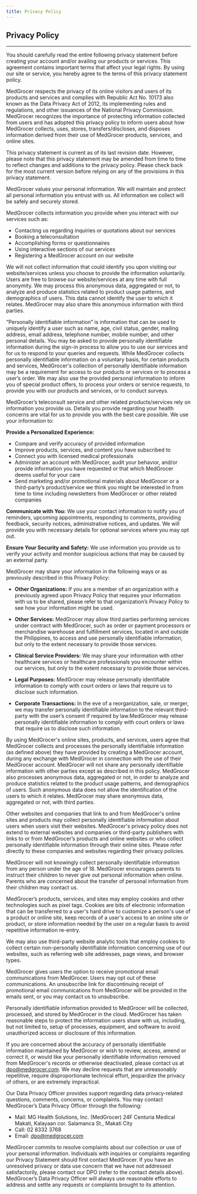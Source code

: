```yaml
---
title: Privacy Policy
---
```



<Container isCentered>
<SEO title="Privacy Policy" />

## Privacy Policy

<hr />

<div className="content is-small">

<div className="message">

<div className="message-body">

You should carefully read the entire following privacy statement before creating your account and/or availing our products or services. This agreement contains important terms that affect your legal rights. By using our site or service, you hereby agree to the terms of this privacy statement policy.

</div>

</div>

MedGrocer respects the privacy of its online visitors and users of its products and services and complies with Republic Act No. 10173 also known as the Data Privacy Act of 2012, its implementing rules and regulations, and other issuances of the National Privacy Commission. MedGrocer recognizes the importance of protecting information collected from users and has adopted this privacy policy to inform users about how MedGrocer collects, uses, stores, transfers/discloses, and disposes information derived from their use of MedGrocer products, services, and online sites.

This privacy statement is current as of its last revision date. However, please note that this privacy statement may be amended from time to time to reflect changes and additions to the privacy policy. Please check back for the most current version before relying on any of the provisions in this privacy statement.

<Collapsible title="We Are Responsible">

MedGrocer values your personal information. We will maintain and protect all personal information you entrust with us. All information we collect will be safely and securely stored.

</Collapsible>

<Collapsible title="What We Collect">

MedGrocer collects information you provide when you interact with our services such as:

- Contacting us regarding inquiries or quotations about our services
- Booking a teleconsultation
- Accomplishing forms or questionnaires
- Using interactive sections of our services
- Registering a MedGrocer account on our website

We will not collect information that could identify you upon visiting our website/services unless you choose to provide the information voluntarily. Users are free to browse our website/services at any time with full anonymity. We may process this anonymous data, aggregated or not, to analyze and produce statistics related to product usage patterns, and demographics of users. This data cannot identify the user to which it relates. MedGrocer may also share this anonymous information with third parties.

</Collapsible>

<Collapsible title="Personally Identifiable Information and How It Will be Used">

“Personally identifiable information” is information that can be used to uniquely identify a user such as name, age, civil status, gender, mailing address, email address, telephone number, mobile number, and other personal details. You may be asked to provide personally identifiable information during the sign-in process to allow you to use our services and for us to respond to your queries and requests. While MedGrocer collects personally identifiable information on a voluntary basis, for certain products and services, MedGrocer's collection of personally identifiable information may be a requirement for access to our products or services or to process a user’s order. We may also use the provided personal information to inform you of special product offers, to process your orders or service requests, to provide you with our products and services, or to conduct surveys.

MedGrocer’s teleconsult service and other related products/services rely on information you provide us. Details you provide regarding your health concerns are vital for us to provide you with the best care possible. We use your information to:

**Provide a Personalized Experience:**

- Compare and verify accuracy of provided information
- Improve products, services, and content you have subscribed to
- Connect you with licensed medical professionals
- Administer an account with MedGrocer, audit your behavior, and/or provide information you have requested or that which MedGrocer deems useful for your care
- Send marketing and/or promotional materials about MedGrocer or a third-party’s product/service we think you might be interested in from time to time including newsletters from MedGrocer or other related companies

**Communicate with You:** We use your contact
information to notify you of reminders, upcoming appointments, responding to comments,
providing feedback, security notices, administrative notices, and updates. We will
provide you with necessary details for optional services where you may opt out.

**Ensure Your Security and Safety:** We
use information you provide us to verify your activity and monitor suspicious actions
that may be caused by an external party.

</Collapsible>

<Collapsible title="How Your Information May Be Shared">

MedGrocer may share your information in the following ways or as previously described in this Privacy Policy:

- **Other Organizations:** If you are a
  member of an organization with a previously agreed upon Privacy Policy that requires
  your information with us to be shared, please refer to that organization’s Privacy
  Policy to see how your information might be used.

- **Other Services:** MedGrocer may allow
  third parties performing services under contract with MedGrocer, such as order
  or payment processors or merchandise warehouse and fulfillment services, located
  in and outside the Philippines, to access and use personally identifiable information,
  but only to the extent necessary to provide those services.

- **Clinical Service Providers:** We may
  share your information with other healthcare services or healthcare professionals
  you encounter within our services, but only to the extent necessary to provide
  those services.

- **Legal Purposes:** MedGrocer may release
  personally identifiable information to comply with court orders or laws that require
  us to disclose such information.

- **Corporate Transactions:** In the eve
  of a reorganization, sale, or merger, we may transfer personally identifiable information
  to the relevant third-party with the user’s consent if required by law.MedGrocer
  may release personally identifiable information to comply with court orders or
  laws that require us to disclose such information.

</Collapsible>

<Collapsible title="Collection of Information">

By using MedGrocer's online sites, products, and services, users agree that MedGrocer collects and processes the personally identifiable information (as defined above) they have provided by creating a MedGrocer account, during any exchange with MedGrocer in connection with the use of their MedGrocer account. MedGrocer will not share any personally identifiable information with other parties except as described in this policy. MedGrocer also processes anonymous data, aggregated or not, in order to analyze and produce statistics related to the product usage patterns, and demographics of users. Such anonymous data does not allow the identification of the users to which it relates. MedGrocer may share anonymous data, aggregated or not, with third parties.

</Collapsible>

<Collapsible title="External Websites and Companies">

Other websites and companies that link to and from MedGrocer's online sites and products may collect personally identifiable information about users when users visit their websites. MedGrocer's privacy policy does not extend to external websites and companies or third-party publishers with links to or from MedGrocer’s products and online websites or who collect personally identifiable information through their online sites. Please refer directly to these companies and websites regarding their privacy policies.

</Collapsible>

<Collapsible title="Children Under the Age of 18">

MedGrocer will not knowingly collect personally identifiable information from any person under the age of 18. MedGrocer encourages parents to instruct their children to never give out personal information when online. Parents who are concerned about the transfer of personal information from their children may contact us.

</Collapsible>

<Collapsible title="Cookies and Other Information on a User's Machine">

MedGrocer’s products, services, and sites may employ cookies and other technologies such as pixel tags. Cookies are bits of electronic information that can be transferred to a user's hard drive to customize a person's use of a product or online site, keep records of a user's access to an online site or product, or store information needed by the user on a regular basis to avoid repetitive information re-entry.

We may also use third-party website analytic tools that employ cookies to collect certain non-personally identifiable information concerning use of our websites, such as referring web site addresses, page views, and browser types.

</Collapsible>

<Collapsible title="Choice/Opt-out">

MedGrocer gives users the option to receive promotional email communications from MedGrocer. Users may opt out of these communications. An unsubscribe link for discontinuing receipt of promotional email communications from MedGrocer will be provided in the emails sent, or you may contact us to unsubscribe.

</Collapsible>

<Collapsible title="Storage and Security of Personally Identifiable Information">

Personally identifiable information provided to MedGrocer will be collected, processed, and stored by MedGrocer in the cloud. MedGrocer has taken reasonable steps to protect the information users share with us, including, but not limited to, setup of processes, equipment, and software to avoid unauthorized access or disclosure of this information.

</Collapsible>

<Collapsible title="Corrections, Updates, and Removal of Personally Identifiable Information">

If you are concerned about the accuracy of personally identifiable information maintained by MedGrocer or wish to review, access, amend or correct it, or would like your personally identifiable information removed from MedGrocer's records or otherwise deactivated, please contact us at dpo@medgrocer.com. We may decline requests that are unreasonably repetitive, require disproportionate technical effort, jeopardize the privacy of others, or are extremely impractical.

</Collapsible>

<Collapsible title="Contact MedGrocer’s Data Privacy Officer">

Our Data Privacy Officer provides support regarding data privacy-related questions, comments, concerns, or complaints. You may contact MedGrocer’s Data Privacy Officer through the following:

- Mail: <span className="has-text-weight-bold has-text-primary">MG Health Solutions, Inc. (MedGrocer)</span> 24F Centuria Medical Makati, Kalayaan cor. Salamanca St., Makati City
- Call: 02 8332 3768
- Email: <a href="mailto:dpo@medgrocer.com" className="has-text-weight-bold has-text-primary">dpo@medgrocer.com</a>

MedGrocer commits to resolve complaints about our collection or use of your personal information. Individuals with inquiries or complaints regarding our Privacy Statement should first contact MedGrocer. If you have an unresolved privacy or data use concern that we have not addressed satisfactorily, please contact our DPO (refer to the contact details above). MedGrocer’s Data Privacy Officer will always use reasonable efforts to address and settle any requests or complaints brought to its attention.

</Collapsible>

</div>
</Container>
